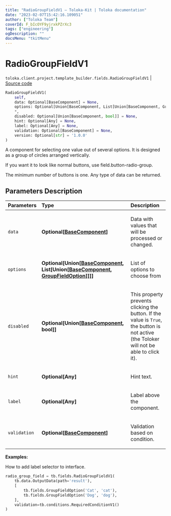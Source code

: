 ```yaml
---
title: "RadioGroupFieldV1 — Toloka-Kit | Toloka documentation"
date: "2023-02-07T15:42:16.109051"
author: ["Toloka Team"]
coverId: F_bIcOYF9yjrxkPZrXc3
tags: ["engineering"]
ogDescription: ""
docsMenu: "tkitMenu"
---
```


# RadioGroupFieldV1
`toloka.client.project.template_builder.fields.RadioGroupFieldV1` | [Source code](https://github.com/Toloka/toloka-kit/blob/v1.1.3/src/client/project/template_builder/fields.py#L421)

```python
RadioGroupFieldV1(
    self,
    data: Optional[BaseComponent] = None,
    options: Optional[Union[BaseComponent, List[Union[BaseComponent, GroupFieldOption]]]] = None,
    *,
    disabled: Optional[Union[BaseComponent, bool]] = None,
    hint: Optional[Any] = None,
    label: Optional[Any] = None,
    validation: Optional[BaseComponent] = None,
    version: Optional[str] = '1.0.0'
)
```

A component for selecting one value out of several options. It is designed as a group of circles arranged vertically.

If you want it to look like normal buttons, use field.button-radio-group.

The minimum number of buttons is one. Any type of data can be returned.

## Parameters Description

| Parameters | Type | Description |
| :----------| :----| :-----------|
`data`|**Optional\[[BaseComponent](/docs/toloka-kit/reference/toloka.client.project.template_builder.base.BaseComponent)\]**|<p>Data with values that will be processed or changed.</p>
`options`|**Optional\[Union\[[BaseComponent](/docs/toloka-kit/reference/toloka.client.project.template_builder.base.BaseComponent), List\[Union\[[BaseComponent](/docs/toloka-kit/reference/toloka.client.project.template_builder.base.BaseComponent), [GroupFieldOption](/docs/toloka-kit/reference/toloka.client.project.template_builder.fields.GroupFieldOption)\]\]\]\]**|<p>List of options to choose from</p>
`disabled`|**Optional\[Union\[[BaseComponent](/docs/toloka-kit/reference/toloka.client.project.template_builder.base.BaseComponent), bool\]\]**|<p>This property prevents clicking the button. If the value is `True`, the button is not active (the Toloker will not be able to click it).</p>
`hint`|**Optional\[Any\]**|<p>Hint text.</p>
`label`|**Optional\[Any\]**|<p>Label above the component.</p>
`validation`|**Optional\[[BaseComponent](/docs/toloka-kit/reference/toloka.client.project.template_builder.base.BaseComponent)\]**|<p>Validation based on condition.</p>

**Examples:**

How to add label selector to interface.

```python
radio_group_field = tb.fields.RadioGroupFieldV1(
    tb.data.OutputData(path='result'),
    [
        tb.fields.GroupFieldOption('Cat', 'cat'),
        tb.fields.GroupFieldOption('Dog', 'dog'),
    ],
    validation=tb.conditions.RequiredConditionV1()
)
```
